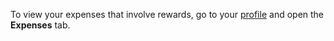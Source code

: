<Cut title="How can I view statistics on paid rewards?">

To view your expenses that involve rewards, go to your [profile](https://platform.toloka.ai/requester/profile) and open the **Expenses** tab.

</Cut>